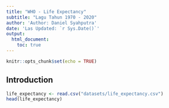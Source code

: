 ```yaml
---
title: "WHO - Life Expectancy"
subtitle: "Lagu Tahun 1970 - 2020"
author: 'Author: Daniel Syahputra'
date: 'Las Updated: `r Sys.Date()`'
output:
  html_document:
    toc: true
---
```


```r
knitr::opts_chunk$set(echo = TRUE)
```

## Introduction

```r
life_expectancy <- read.csv("datasets/life_expectancy.csv")
head(life_expectancy)
```
